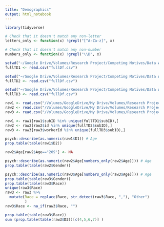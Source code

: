 ```yaml
---
title: "Demographics"
output: html_notebook
---
```


```r
library(tidyverse)
```

```r
# Check that it doesn't match any non-letter
letters_only <- function(x) !grepl("[^A-Za-z]", x)

# Check that it doesn't match any non-number
numbers_only <- function(x) !grepl("\\D", x)
```


```r
setwd("~/Google Drive/Volumes/Research Project/Competing Motives/Data Analysis/")
fullTD1 <- read.csv("fullDf.csv")
```

```r
setwd("~/Google Drive/Volumes/Research Project/Competing Motives/Data Analysis/Study2/output/")
fullTD2 <- read.csv("fullDf.csv")
```

```r
setwd("~/Google Drive/Volumes/Research Project/Competing Motives/Data Analysis/Study3/output/")
fullTD3 <- read.csv("fullDf.csv")
```

```r
raw1 <- read.csv("/Volumes/GoogleDrive/My Drive/Volumes/Research Project/Competing Motives/Data Analysis/input/Raw Qualtrics/reducedChoiceText1.csv")
raw2 <- read.csv("/Volumes/GoogleDrive/My Drive/Volumes/Research Project/Competing Motives/Data Analysis/input/Raw Qualtrics/reducedChoiceText2.csv")
raw3 <- read.csv("/Volumes/GoogleDrive/My Drive/Volumes/Research Project/Competing Motives/Data Analysis/input/Raw Qualtrics/reducedChoiceText3.csv")
```

```r
raw1 <- raw1[raw1$subID %in% unique(fullTD1$subID),]
raw2 <- raw2[raw2$id %in% unique(fullTD2$subID),]
raw3 <- raw3[raw3$workerId %in% unique(fullTD3$subID),]
```

```r
psych::describe(as.numeric(raw1$D1)) # Age
prop.table(table(raw1$D2))
```

```r
raw2$Age[raw2$Age=="209"] <- NA

psych::describe(as.numeric(raw2$Age[numbers_only(raw2$Age)])) # Age
prop.table(table(raw2$Gender))
```

```r

psych::describe(as.numeric(raw3$Age[numbers_only(raw3$Age)])) # Age
prop.table(table(raw3$Gender))
prop.table(table(raw3$Race))
unique(raw3$Race)
raw3 <- raw3 %>%
  mutate(Race = replace(Race, str_detect(raw3$Race, ","), "Other")
         )
raw3$Race <- na_if(raw3$Race, "")

prop.table(table(raw3$Race))
sum (prop.table(table(raw3$D3))[c(4,5,6,7)] )
```

